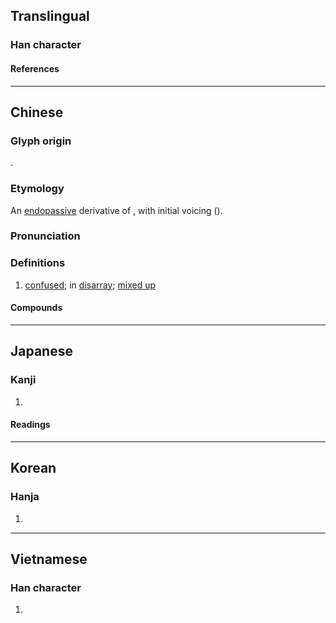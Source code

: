 {{character info/new}}
==Translingual==

===Han character===
{{Han char|rn=85|rad=水|as=08|sn=11|four=34127|canj=EKKB|ids=⿰氵肴}}

====References====
{{Han ref|kx=0629.070|dkj=17619|dj=1031.030|hdz=31654.010|uh=6DC6}}

----

==Chinese==
{{zh-forms}}

===Glyph origin===
{{Han etym}}
{{Han compound|水|肴|ls=psc|c1=s|c2=p}}.

===Etymology===
An [[endopassive]] derivative of {{och-l|交}}, with initial voicing ({{zh-ref|Schuessler, 2007}}).

===Pronunciation===
{{zh-pron
|m=淆
|c=ngaau4
|mn=qz:gâu/xm,zz:ngâu/qz,xm,zz:hâu
|mn_note=gâu/ngâu - vernacular (俗); hâu - literary
|mc=y
|oc=y
|cat=a
}}

===Definitions===
{{zh-hanzi}}

# [[confused]]; in [[disarray]]; [[mixed up]]

====Compounds====
{{zh-der|淆亂|淆惑|淆紊|淆雜|混淆|混淆不清|混淆是非|混淆視聽|混淆黑白|玉石混淆|良莠淆雜|黑白混淆}}

----

==Japanese==

===Kanji===
{{ja-kanji|grade=|rs=水08}}

# {{defn|lang=ja|sort=水08}}

====Readings====
{{ja-readings
|on=こう
|kun=まじる
}}

----

==Korean==

===Hanja===
{{ko-hanja|효}}

# {{defn|lang=ko|sort=水08}}

----

==Vietnamese==

===Han character===
{{vi-readings|rs=水08|reading=hào}}

# {{defn|lang=vi|sort=水08}}

{{cln|vi|Han tu}}